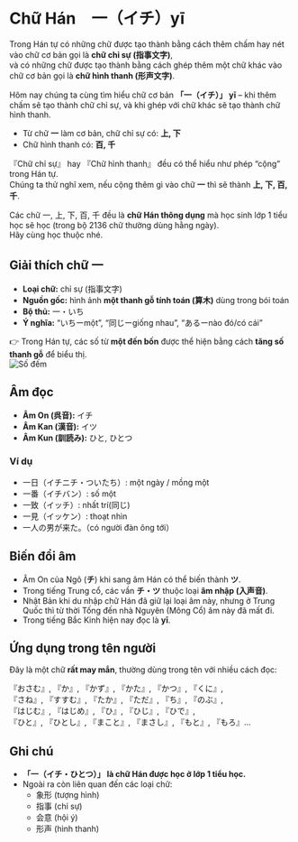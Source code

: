 # Chữ Hán　一（イチ）yī

Trong Hán tự có những chữ được tạo thành bằng cách thêm chấm hay nét vào chữ cơ bản gọi là **chữ chỉ sự (指事文字)**,  
và có những chữ được tạo thành bằng cách ghép thêm một chữ khác vào chữ cơ bản gọi là **chữ hình thanh (形声文字)**.  

Hôm nay chúng ta cùng tìm hiểu chữ cơ bản **「一（イチ）」 yī** – khi thêm chấm sẽ tạo thành chữ chỉ sự, và khi ghép với chữ khác sẽ tạo thành chữ hình thanh.  

- Từ chữ **一** làm cơ bản, chữ chỉ sự có: **上, 下**  
- Chữ hình thanh có: **百, 千**  

『Chữ chỉ sự』 hay 『Chữ hình thanh』 đều có thể hiểu như phép “cộng” trong Hán tự.  
Chúng ta thử nghĩ xem, nếu cộng thêm gì vào chữ **一** thì sẽ thành **上, 下, 百, 千**.  

Các chữ 一, 上, 下, 百, 千 đều là **chữ Hán thông dụng** mà học sinh lớp 1 tiểu học sẽ học (trong bộ 2136 chữ thường dùng hằng ngày).  
Hãy cùng học thuộc nhé.  

## Giải thích chữ 一

- **Loại chữ:** chỉ sự (指事文字)  
- **Nguồn gốc:** hình ảnh **một thanh gỗ tính toán (算木)** dùng trong bói toán  
- **Bộ thủ:** 一・いち  
- **Ý nghĩa:** “いちーmột”, “同じーgiống nhau”, “あるーnào đó/có cái”  

👉 Trong Hán tự, các số từ **một đến bốn** được thể hiện bằng cách **tăng số thanh gỗ** để biểu thị.  
![Số đếm](http://huusennarare.cocolog-nifty.com/blog/images/2016/08/11/photo_12.jpg)


## Âm đọc

- **Âm On (呉音):** イチ  
- **Âm Kan (漢音):** イツ  
- **Âm Kun (訓読み):** ひと, ひとつ  

### Ví dụ
- 一日（イチニチ・ついたち）: một ngày / mồng một  
- 一番（イチバン）: số một  
- 一致（イッチ）: nhất trí(同じ)
- 一見（イッケン）: thoạt nhìn  
- 一人の男が来た。（có người đàn ông tới）

## Biến đổi âm
- Âm On của Ngô (**チ**) khi sang âm Hán có thể biến thành **ツ**.  
- Trong tiếng Trung cổ, các vần **チ・ツ** thuộc loại **âm nhập (入声音)**.  
- Nhật Bản khi du nhập chữ Hán đã giữ lại loại âm này, nhưng ở Trung Quốc thì từ thời Tống đến nhà Nguyên (Mông Cổ) âm này đã mất đi.  
- Trong tiếng Bắc Kinh hiện nay đọc là **yī**.  

## Ứng dụng trong tên người
Đây là một chữ **rất may mắn**, thường dùng trong tên với nhiều cách đọc:  

『おさむ』, 『か』, 『かず』, 『かた』, 『かつ』, 『くに』,  
『さね』, 『すすむ』, 『たか』, 『ただ』, 『ち』, 『のぶ』,  
『はじむ』, 『はじめ』, 『ひ』, 『ひじ』, 『ひで』,  
『ひと』, 『ひとし』, 『まこと』, 『まさし』, 『もと』, 『もろ』…  

## Ghi chú
- **「一（イチ・ひとつ）」 là chữ Hán được học ở lớp 1 tiểu học.**  
- Ngoài ra còn liên quan đến các loại chữ:  
  - 象形 (tượng hình)  
  - 指事 (chỉ sự)  
  - 会意 (hội ý)  
  - 形声 (hình thanh)  
